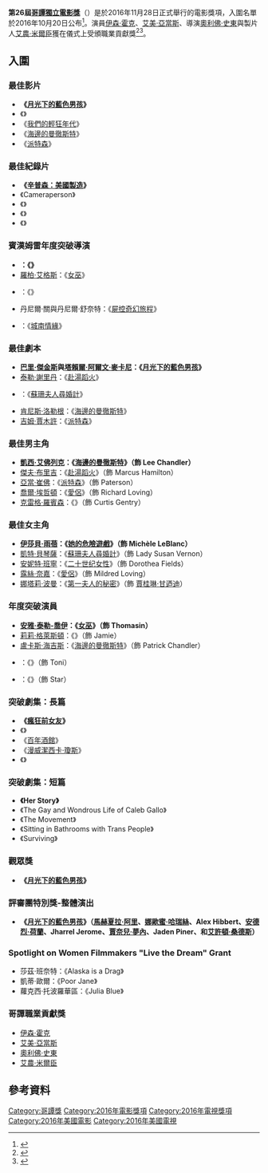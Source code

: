 {{noteTA
|G1=Show
|G2=Movie
}}
'''第26屆[[哥譚獨立電影獎|哥譚獨立電影獎]]'''（{{lang-en|'''The 26th Annual Gotham Independent Film Awards'''}}）是於2016年11月28日正式舉行的電影獎項，入圍名單於2016年10月20日公布<ref>{{cite web|url=http://variety.com/2016/film/news/gotham-awards-nominations-2016-list-nominees-1201895205/?platform=hootsuite|title=Gotham Awards Nominations 2016: ‘Manchester By The Sea’ Leads with Four|last=Cox|first=Gordon|work=[[Variety_(magazine)|Variety]]|date=October 20, 2016|accessdate=October 20, 2016|archive-date=2019-04-03|archive-url=https://web.archive.org/web/20190403040554/https://variety.com/2016/film/news/gotham-awards-nominations-2016-list-nominees-1201895205/?platform=hootsuite|dead-url=no}}</ref>。演員[[伊森·霍克|伊森·霍克]]、[[艾美·亞當斯|艾美·亞當斯]]、導演[[奧利佛·史東|奧利佛·史東]]與製片人[[艾農·米爾臣|艾農·米爾臣]]獲在儀式上受頒職業貢獻獎<ref>{{cite web|url=http://www.indiewire.com/2016/09/gotham-awards-2016-amy-adams-ethan-hawke-actor-tribute-oliver-stone-director-ifp-1201723919/|title=Amy Adams And Ethan Hawke To Receive Actor Tributes|date=September 7, 2016|accessdate=October 20, 2016|archive-date=2016-10-21|archive-url=https://web.archive.org/web/20161021063859/http://www.indiewire.com/2016/09/gotham-awards-2016-amy-adams-ethan-hawke-actor-tribute-oliver-stone-director-ifp-1201723919/|dead-url=no}}</ref><ref>{{cite web|url=http://filmmakermagazine.com/99942-arnon-milchan-to-receive-industry-tribute-at-2016-gotham-independent-film-awards/|title=Arnon Milchan to Receive Industry Tribute at 2016 Gotham Independent Film Awards|date=September 22, 2016|accessdate=October 20, 2016|archive-date=2016-11-14|archive-url=https://web.archive.org/web/20161114113701/http://filmmakermagazine.com/99942-arnon-milchan-to-receive-industry-tribute-at-2016-gotham-independent-film-awards/|dead-url=no}}</ref>。

==入圍==
===最佳影片===
*'''《[[月光下的藍色男孩|月光下的藍色男孩]]》'''
*《{{le|屬於她們的片刻|Certain Women (film)}}》
*《[[我們的輕狂年代|我們的輕狂年代]]》
*《[[海邊的曼徹斯特|海邊的曼徹斯特]]》
*《[[派特森_(電影)|派特森]]》

===最佳紀錄片===
*'''《[[辛普森：美國製造|辛普森：美國製造]]》'''
*《Cameraperson》
*《{{le|我不是你的黑鬼|I Am Not Your Negro}}》
*《{{le|Tower|Tower (2016 film)}}》
*《{{le|維諾 (電影)|Weiner (film)|維諾}}》

===賓漢姆雷年度突破導演===
*'''{{le|泰雷·愛德華·舒爾茲|Trey Edward Shults}}：《{{link-en|克莉夏|Krisha}}》'''
*[[羅柏·艾格斯|羅柏·艾格斯]]：《[[女巫_(2015年電影)|女巫]]》
*{{le|安娜·羅絲·霍爾默|Anna Rose Holmer}}：《{{le|抽搐症候群 (電影)|The Fits (film)|抽搐症候群}}》
*丹尼爾·關與丹尼爾·舒奈特：《[[屍控奇幻旅程|屍控奇幻旅程]]》
*{{le|李察·譚納|Richard Tanne}}：《[[城南情緣|城南情緣]]》

===最佳劇本===
*'''[[巴里·傑金斯|巴里·傑金斯]]與[[塔賴爾·阿爾文·麥卡尼|塔賴爾·阿爾文·麥卡尼]]：《[[月光下的藍色男孩|月光下的藍色男孩]]》'''
*[[泰勒·謝里丹|泰勒·謝里丹]]：《[[赴湯蹈火|赴湯蹈火]]》
*{{le|惠特·史蒂曼|Whit Stillman}}：《[[蘇珊夫人尋婚計|蘇珊夫人尋婚計]]》
*[[肯尼斯·洛勒根|肯尼斯·洛勒根]]：《[[海邊的曼徹斯特|海邊的曼徹斯特]]》
*[[吉姆·賈木許|吉姆·賈木許]]：《[[派特森_(電影)|派特森]]》

===最佳男主角===
*'''[[凱西·艾佛列克|凱西·艾佛列克]]：《[[海邊的曼徹斯特|海邊的曼徹斯特]]》（飾 Lee Chandler）'''
*[[傑夫·布里吉|傑夫·布里吉]]：《[[赴湯蹈火_(電影)|赴湯蹈火]]》（飾 Marcus Hamilton）
*[[亞當·崔佛|亞當·崔佛]]：《[[派特森_(電影)|派特森]]》（飾 Paterson）
*[[喬爾·埃哲頓|喬爾·埃哲頓]]：《[[愛侶_(電影)|愛侶]]》（飾 Richard Loving）
*[[克雷格·羅賓森|克雷格·羅賓森]]：《{{le|美國來的莫里斯|Morris from America}}》（飾 Curtis Gentry）

===最佳女主角===
*'''[[伊莎貝·雨蓓|伊莎貝·雨蓓]]：《[[她的危險遊戲|她的危險遊戲]]》（飾 Michèle LeBlanc）'''
*[[凱特·貝琴薩|凱特·貝琴薩]]：《[[蘇珊夫人尋婚計|蘇珊夫人尋婚計]]》（飾 Lady Susan Vernon）
*[[安妮特·班寧|安妮特·班寧]]：《[[二十世纪女性|二十世纪女性]]》（飾 Dorothea Fields）
*[[露絲·奈嘉|露絲·奈嘉]]：《[[愛侶_(電影)|愛侶]]》（飾 Mildred Loving）
*[[娜塔莉·波曼|娜塔莉·波曼]]：《[[第一夫人的秘密|第一夫人的秘密]]》（飾 [[賈桂琳·甘迺迪·歐納西斯|賈桂琳·甘迺迪]]）

===年度突破演員===
*'''[[安雅·泰勒-喬伊|安雅·泰勒-喬伊]]：《[[女巫_(2015年電影)|女巫]]》（飾 Thomasin）'''
*[[莉莉·格萊斯頓|莉莉·格萊斯頓]]：《{{le|屬於她們的片刻|Certain Women (film)}}》（飾 Jamie）
*[[盧卡斯·海吉斯|盧卡斯·海吉斯]]：《[[海邊的曼徹斯特|海邊的曼徹斯特]]》（飾 Patrick Chandler）
*{{le|蘿艾蒂·海托華|Royalty Hightower}}：《{{le|抽搐症候群 (電影)|The Fits (film)|抽搐症候群}}》（飾 Toni）
*{{le|莎夏·蓮恩|Sasha Lane}}：《{{le|2016美國甜心|American Honey (film)}}》（飾 Star）

===突破劇集：長篇===
*'''《[[瘋狂前女友|瘋狂前女友]]》'''
*《{{le|應召女友|The Girlfriend Experience (TV series)}}》
*《[[百年酒館|百年酒館]]》
*《[[潔西卡·瓊斯_(電視劇)|漫威潔西卡·瓊斯]]》
*《{{le|無為大師|Master of None}}》

===突破劇集：短篇===
*'''《Her Story》'''
*《The Gay and Wondrous Life of Caleb Gallo》
*《The Movement》
*《Sitting in Bathrooms with Trans People》
*《Surviving》

===觀眾獎===
*'''《[[月光下的藍色男孩|月光下的藍色男孩]]》'''

===評審團特別獎-整體演出===
*'''《[[月光下的藍色男孩|月光下的藍色男孩]]》（[[馬赫夏拉·阿里|馬赫夏拉·阿里]]、[[娜歐蜜·哈瑞絲|娜歐蜜·哈瑞絲]]、Alex Hibbert、[[安德烈·荷蘭|安德烈·荷蘭]]、Jharrel Jerome、[[賈奈兒·夢內|賈奈兒·夢內]]、Jaden Piner、{{le|崔范坦·羅德|Trevante Rhodes}}和[[艾許頓·桑德斯|艾許頓·桑德斯]]）'''

===Spotlight on Women Filmmakers "Live the Dream" Grant===
*莎茲·班奈特：《Alaska is a Drag》
*凱蒂·歐爾：《Poor Jane》
*蘿克西·托波羅華區：《Julia Blue》

===哥譚職業貢獻獎===
*[[伊森·霍克|伊森·霍克]]
*[[艾美·亞當斯|艾美·亞當斯]]
*[[奧利佛·史東|奧利佛·史東]]
*[[艾農·米爾臣|艾農·米爾臣]]

==參考資料==
{{Reflist}}

{{Gotham Awards}}
{{DEFAULTSORT:Gotham Independent Film Awards 2016}}
[[Category:哥譚獎|Category:哥譚獎]]
[[Category:2016年電影獎項|Category:2016年電影獎項]]
[[Category:2016年電視獎項|Category:2016年電視獎項]]
[[Category:2016年美國電影|Category:2016年美國電影]]
[[Category:2016年美國電視|Category:2016年美國電視]]